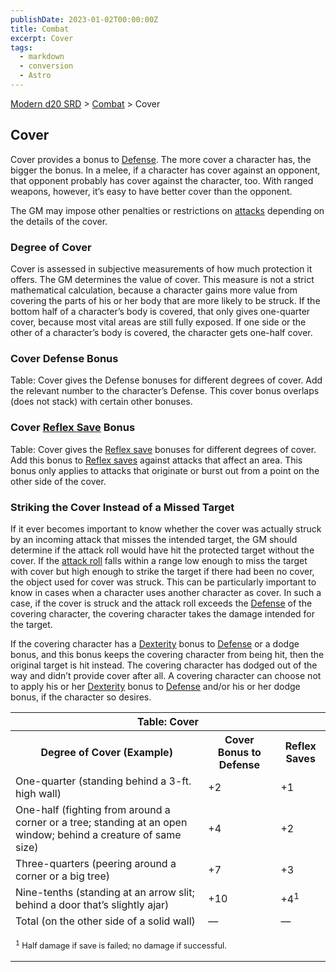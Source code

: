 ```yaml
---
publishDate: 2023-01-02T00:00:00Z
title: Combat
excerpt: Cover
tags:
  - markdown
  - conversion
  - Astro
---
```


[Modern d20 SRD](/#modernD20) > [Combat](modern-d20-srd-combat-index) > Cover

## Cover

Cover provides a bonus to [Defense](modern-d20-srd-combat-cover). The more
cover a character has, the bigger the bonus. In a melee, if a character has
cover against an opponent, that opponent probably has cover against the
character, too. With ranged weapons, however, it’s easy to have better cover
than the opponent.

The GM may impose other penalties or restrictions on [attacks](modern-d20-srd-combat-attack-actions) depending on the details of the cover.

### Degree of Cover

Cover is assessed in subjective measurements of how much protection it offers.
The GM determines the value of cover. This measure is not a strict
mathematical calculation, because a character gains more value from covering
the parts of his or her body that are more likely to be struck. If the bottom
half of a character’s body is covered, that only gives one-quarter cover,
because most vital areas are still fully exposed. If one side or the other of
a character’s body is covered, the character gets one-half cover.

### Cover Defense Bonus

Table: Cover gives the Defense bonuses for different degrees of cover. Add the
relevant number to the character’s Defense. This cover bonus overlaps (does
not stack) with certain other bonuses.

### Cover [Reflex Save](modern-d20-srd-basics-saving-throws) Bonus

Table: Cover gives the [Reflex save](modern-d20-srd-basics-saving-throws)
bonuses for different degrees of cover. Add this bonus to [Reflex saves](modern-d20-srd-basics-saving-throws) against attacks that affect an
area. This bonus only applies to attacks that originate or burst out from a
point on the other side of the cover.

### Striking the Cover Instead of a Missed Target

If it ever becomes important to know whether the cover was actually struck by
an incoming attack that misses the intended target, the GM should determine if
the attack roll would have hit the protected target without the cover. If the
[attack roll](modern-d20-srd-combat-attack-roll) falls within a range low
enough to miss the target with cover but high enough to strike the target if
there had been no cover, the object used for cover was struck. This can be
particularly important to know in cases when a character uses another
character as cover. In such a case, if the cover is struck and the attack roll
exceeds the [Defense](modern-d20-srd-combat-defense) of the covering
character, the covering character takes the damage intended for the target.

If the covering character has a [Dexterity](modern-d20-srd-basics-ability-scores) bonus to [Defense](modern-d20-srd-combat-defense) or a dodge bonus,
and this bonus keeps the covering character from being hit, then the original
target is hit instead. The covering character has dodged out of the way and
didn’t provide cover after all. A covering character can choose not to apply
his or her [Dexterity](modern-d20-srd-basics-ability-scores) bonus to
[Defense](modern-d20-srd-basics-ability-scores) and/or his or her dodge bonus,
if the character so desires.


<table><tr><th colspan="3"> Table: Cover</th></tr> <tr><th> Degree of Cover (Example)</th><th> Cover Bonus to Defense</th><th> Reflex Saves </th></tr> <tr><td> One-quarter (standing behind a 3-ft. high wall)</td><td> +2</td><td> +1 </td></tr> <tr class="shaded"><td> One-half (fighting from around a corner or a tree; standing at an open window; behind a creature of same size)</td><td> +4</td><td> +2 </td></tr> <tr><td>Three-quarters (peering around a corner or a big tree)</td><td> +7</td><td> +3 </td></tr> <tr class="shaded"><td>Nine-tenths (standing at an arrow slit; behind a door that’s slightly ajar)</td><td> +10</td><td> +4<sup>1</sup> </td></tr> <tr><td>Total (on the other side of a solid wall)</td><td> —</td><td> — </td></tr> <tr><td colspan="3"><p style="text-align: left; font-size: .8em"><sup>1</sup> Half damage if save is failed; no damage if successful.</p> </td></tr></table>



